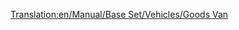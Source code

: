 [[Translation:en/Manual/Base Set/Vehicles/Goods Van]]
{{es/Vagones|Imagen=[[File:en/Goodsvan.png]]
|Nombre=Vagón de Mercancías
|PrecioNormal=2.968 € (1.484 £)
|PesoNormal=21 / 33 t
|CapacidadNormal=25 cajas de mercancías
|PrecioMono="
|PesoMono=21 / 36 t
|CapacidadMono=30 cajas de mercancías
|PrecioMag="
|PesoMag=21 / 37 t
|CapacidadMag=32 cajas de mercancías
|Descripción=El '''vagón de mercancías''' es necesario para transportar [[es/Manual/Base Set/Economy/Mercancías|mercancías]] hasta las [[es/pueblos#Ciudades|ciudades]] de más de 750 habitantes. Está disponible en los climas [[es/climas#Templado|templado]], [[es/climas#Subártico|subártico]] y [[es/climas#Subtropical|subtropical]]. Las mercancías se transportan desde las [[es/Manual/Base Set/Economy/Fábrica|fábricas]], [[es/Manual/Base Set/Economy/Refinería de petróleo|refinerías de petroleo]] y los [[es/Manual/Base Set/Economy/Aserradero|aserraderos]] en el clima templado; desde las [[es/Manual/Base Set/Economy/Imprenta|imprentas]] y [[es/Manual/Base Set/Economy/Refinería de petróleo|refinerías de petroleo]] en el clima subártico; y desde las [[es/Manual/Base Set/Economy/Fábrica|fábricas]] y [[es/Manual/Base Set/Economy/Refinería de petróleo|refinerías de petroleo]] en el clima subtropical.
}}